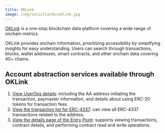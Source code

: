 ```yaml
---
title: OKLink
image: /img/socialCards/oklink.jpg
---
```


[OKLink](https://www.oklink.com/) is a one-stop blockchain data platform covering a wide range of 
onchain metrics. 

OKLink provides onchain information, prioritizing accessibility by simplifying insights for easy 
understanding. Users can search through transactions, blocks, wallet addresses, smart contracts, 
and other onchain data covering 40+ chains.

## Account abstraction services available through OKLink

1. [View UserOps details](https://www.oklink.com/linea/tx/uop/0x6c8f68613afffeb70ea31f145dc416d18540a32a0e00e04df4c94018d666fde2): 
including the AA address initiating the transaction, paymaster information, and details about using 
ERC-20 tokens for transaction fees.
2. [View the transaction list for ERC-4337](https://www.oklink.com/linea/address/0x7fb5aa2a66bd08c61956bd29df4da48cc63d66d9/aa): 
can view all ERC-4337 transactions related to the address.
3. [View the details page of the Entry Point](https://www.oklink.com/linea/address/0x5ff137d4b0fdcd49dca30c7cf57e578a026d2789/contract): 
supports viewing transactions, contract details, and performing contract read and write operations.
